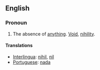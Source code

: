 ==English==
===Pronoun===
#The absence of [[anything]].  [[Void]], [[nihility]].
====Translations====
*[[Interlingua]]: [[nihil]], [[nil]]
*[[Portuguese]]: [[nada]]